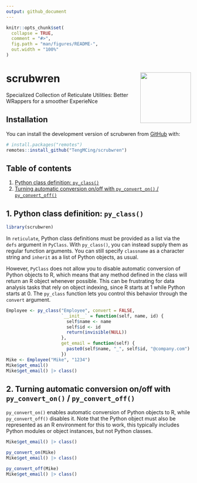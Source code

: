 ```yaml
---
output: github_document
---
```


<!-- README.md is generated from README.Rmd. Please edit that file -->

```r
knitr::opts_chunk$set(
  collapse = TRUE,
  comment = "#>",
  fig.path = "man/figures/README-",
  out.width = "100%"
)
```

# scrubwren <img src='man/figures/logo.png' align="right" height="138" />

<!-- badges: start -->
<!-- badges: end -->

Specialized Collection of Reticulate Utilities: Better WRappers for a smoother ExperieNce

## Installation

You can install the development version of scrubwren from [GitHub](https://github.com/) with:

``` r
# install.packages("remotes")
remotes::install_github("TengMCing/scrubwren")
```

## Table of contents



1. [Python class definition: `py_class()`](#1-python-class-definition-py_class)
2. [Turning automatic conversion on/off with `py_convert_on()` / `py_convert_off()`](#2-turning-automatic-conversion-onoff-with-py_convert_on--py_convert_off)


## 1. Python class definition: `py_class()`

```r
library(scrubwren)
```

In `reticulate`, Python class definitions must be provided as a list via the `defs` argument in `PyClass`. With `py_class()`, you can instead supply them as regular function arguments. You can still specify `classname` as a character string and `inherit` as a list of Python objects, as usual. 

However, `PyClass` does not allow you to disable automatic conversion of Python objects to R, which means that any method defined in the class will return an R object whenever possible. This can be frustrating for data analysis tasks that rely on object indexing, since R starts at 1 while Python starts at 0. The `py_class` function lets you control this behavior through the `convert` argument.


```r
Employee <- py_class("Employee", convert = FALSE,
                     `__init__` = function(self, name, id) {
                       self$name <- name
                       self$id <- id
                       return(invisible(NULL))
                     },
                     get_email = function(self) {
                       paste0(self$name, "_", self$id, "@company.com")
                     })
Mike <- Employee("Mike", "1234")
Mike$get_email()
Mike$get_email() |> class()
```


## 2. Turning automatic conversion on/off with `py_convert_on()` / `py_convert_off()` {#py-convert}

`py_convert_on()` enables automatic conversion of Python objects to R, while `py_convert_off()` disables it. Note that the Python object must also be represented as an R environment for this to work, this typically includes Python modules or object instances, but not Python classes.

```r
Mike$get_email() |> class()

py_convert_on(Mike)
Mike$get_email() |> class()

py_convert_off(Mike)
Mike$get_email() |> class()
```
